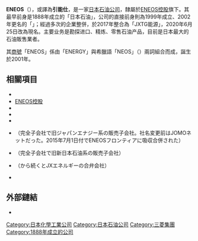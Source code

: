 {{expand Japanese|ENEOS|time=2016-03-18}}
{{Infobox company
| name = ENEOS株式會社<br /><small>{{lang|ja|ENEOS株式会社}}</small>
| name_en = ENEOS Corporation
| logo = ENEOS logo.svg
| logo_size = 250px
| logo_caption = 
| image = 大手門タワー・JXビル.jpg
| image_size = 250px
| image_caption = 總部所在的{{link-ja|大手町Hotoria|大手町ホトリア|大手門塔・ENEOS大樓}}
| former_name =
| type = 非上市公司
| trading_name = 
| native_name = 
| native_name_lang = <!-- 公司名稱原文語言的ISO 639-1代碼。例如填寫「ja」表示日語。 -->
| other_name = 
| traded_as = {{Tyo|tyo=1部|5001|1949年5月16日|2010年3月29日}}
| ISIN = 
| local_code_name = JP
| local_code = 4010001133876
| foundation = 1888年5月10日（{{link-ja|新日本石油|新日本石油|有限責任日本石油會社}}）
| location = {{JPN}} 〒100-0004<br />[[東京都|東京都]][[千代田區|千代田區]][[大手町|大手町]]1丁目1番2號<br />（大手門塔・ENEOS大樓）
| key_people = {{link-ja|大田勝幸|大田勝幸}}（[[代表董事|代表取締役]][[社長|社長]]・社長[[執行董事|執行役員]]）
| industry = [[石化業|石化業]]
| products = [[石油|石油]]<br />{{tsl|en|Petrochemical|石油化學產品}}<br />[[燃料|燃料]]
| revenue = {{profit}} ¥ 7,523.990 billion [[日圓|日圓]] ([[財政年度|財政年度]] 2008)
| net_income = {{profit}} ¥ 148.306 billion [[日圓|日圓]] ([[財政年度|財政年度]] 2008)
| num_employees = 13,290 (2007)
| major_shareholder = [[ENEOS控股|ENEOS控股]] 100%
| homepage = {{url|https://www.eneos.co.jp/}}
}}

'''ENEOS'''（{{jpn|j=ENEOS|hg=エネオス|rm=eneosu|f=y}}），或譯為'''引能仕'''，是一家[[日本|日本]][[石油公司|石油公司]]，隸屬於[[ENEOS控股|ENEOS控股]]旗下。其最早前身是1888年成立的「日本石油」，公司的直接前身則為1999年成立、2002年更名的「{{link-ja|新日本石油|新日本石油}}」；經過多次的企業整併，於2017年整合為「JXTG能源」，2020年6月25日改為現名。主要业务是勘探进口、精炼、零售石油产品，目前是日本最大的石油販售業者。

其[[商業名稱|商號]]「ENEOS」係由「ENERGY」與希臘語「NEOS」（{{lang|el|νέος}}）兩詞組合而成，誕生於2001年。

== 相關項目 ==
* {{tsl|ja|日本の企業一覧 (石油・石炭製品)||日本の企業一覧 (石油・石炭製品)}}
* [[ENEOS控股|ENEOS控股]]
* {{link-ja|新日本石油|新日本石油}}
* {{tsl|ja|三菱石油||三菱石油}}
* {{tsl|ja|ジャパンエナジー||ジャパンエナジー}}
* {{tsl|ja|ENEOSネット||ENEOSネット}}（完全子会社で旧ジャパンエナジー系の販売子会社。社名変更前はJOMOネットだった。2015年7月1日付でENEOSフロンティアに吸収合併された）
* {{tsl|ja|ENEOSフロンティア||ENEOSフロンティア}}（完全子会社で旧新日本石油系の販売子会社）
* {{tsl|ja|ネクステージ (石油販売)||ネクステージ}}（{{tsl|ja|三菱石油||三菱石油}}から続く{{tsl|ja|三菱商事エネルギー||三菱商事エネルギー}}とJXエネルギーの合弁会社）
* {{link-ja|T-POINT|T-POINT}}

== 外部鏈結 ==
* {{official website}}

{{Authority control}}
{{DEFAULTSORT:ENEOS}}
[[Category:日本化學工業公司|Category:日本化學工業公司]]
[[Category:日本石油公司|Category:日本石油公司]]
[[Category:三菱集團|Category:三菱集團]]
[[Category:1888年成立的公司|Category:1888年成立的公司]]